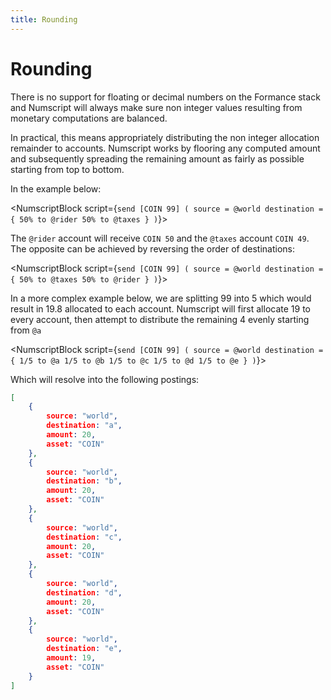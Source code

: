 ```yaml
---
title: Rounding
---
```


# Rounding
There is no support for floating or decimal numbers on the Formance stack and Numscript will always make sure non integer values resulting from monetary computations are balanced.

In practical, this means appropriately distributing the non integer allocation remainder to accounts. Numscript works by flooring any computed amount and subsequently spreading the remaining amount as fairly as possible starting from top to bottom.

In the example below:

<NumscriptBlock script={`send [COIN 99] (
  source = @world
  destination = {
    50% to @rider
    50% to @taxes
  }
)`}></NumscriptBlock>

The `@rider` account will receive `COIN 50` and the `@taxes` account `COIN 49`. The opposite can be achieved by reversing the order of destinations:

<NumscriptBlock script={`send [COIN 99] (
  source = @world
  destination = {
    50% to @taxes
    50% to @rider
  }
)`}></NumscriptBlock>

In a more complex example below, we are splitting 99 into 5 which would result in 19.8 allocated to each account. Numscript will first allocate 19 to every account, then attempt to distribute the remaining 4 evenly starting from `@a`

<NumscriptBlock script={`send [COIN 99] (
  source = @world
  destination = {
    1/5 to @a
    1/5 to @b
    1/5 to @c
    1/5 to @d
    1/5 to @e
  }
)`}></NumscriptBlock>

Which will resolve into the following postings:

```json
[
	{
		source: "world",
		destination: "a",
		amount: 20,
		asset: "COIN"
	},
	{
		source: "world",
		destination: "b",
		amount: 20,
		asset: "COIN"
	},
	{
		source: "world",
		destination: "c",
		amount: 20,
		asset: "COIN"
	},
	{
		source: "world",
		destination: "d",
		amount: 20,
		asset: "COIN"
	},
	{
		source: "world",
		destination: "e",
		amount: 19,
		asset: "COIN"
	}
]
```
